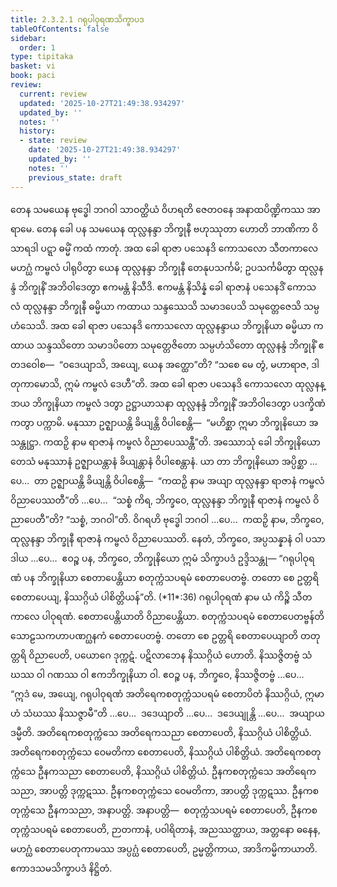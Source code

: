 ```yaml
---
title: 2.3.2.1 ဂရုပါဝုရဏသိက္ခာပဒ
tableOfContents: false
sidebar:
  order: 1
type: tipitaka
basket: vi
book: paci
review:
  current: review
  updated: '2025-10-27T21:49:38.934297'
  updated_by: ''
  notes: ''
  history:
  - state: review
    date: '2025-10-27T21:49:38.934297'
    updated_by: ''
    notes: ''
    previous_state: draft
---
```



<ReviewStatus review={frontmatter.review} showDetails={true} />

<HypothesisAnnotation frontmatter={frontmatter} />

<DynamicBreadcrumb />

<Division number="783" book="paci" e="ch" v="2" p="335">

<Paragraph number="2541" book="paci">
တေန သမယေန ဗုဒ္ဓေါ ဘဂဝါ သာဝတ္ထိယံ ဝိဟရတိ ဇေတဝနေ အနာထပိဏ္ဍိကဿ အာရာမေ. တေန ခေါ ပန သမယေန ထုလ္လနန္ဒာ ဘိက္ခုနီ ဗဟုဿုတာ ဟောတိ ဘာဏိကာ ဝိသာရဒါ ပဋ္ဋာ ဓမ္မိံ ကထံ ကာတုံ. အထ ခေါ ရာဇာ ပသေနဒိ ကောသလော သီတကာလေ မဟဂ္ဃံ ကမ္ဗလံ ပါရုပိတွာ ယေန ထုလ္လနန္ဒာ ဘိက္ခုနီ တေနုပသင်္ကမိ; ဥပသင်္ကမိတွာ ထုလ္လနန္ဒံ ဘိက္ခုနိံ အဘိဝါဒေတွာ ဧကမန္တံ နိသီဒိ. ဧကမန္တံ နိသိန္နံ ခေါ ရာဇာနံ ပသေနဒိံ ကောသလံ ထုလ္လနန္ဒာ ဘိက္ခုနီ ဓမ္မိယာ ကထာယ သန္ဒဿေသိ သမာဒပေသိ သမုတ္တေဇေသိ သမ္ပဟံသေသိ. အထ ခေါ ရာဇာ ပသေနဒိ ကောသလော ထုလ္လနန္ဒာယ ဘိက္ခုနိယာ ဓမ္မိယာ ကထာယ သန္ဒဿိတော သမာဒပိတော သမုတ္တေဇိတော သမ္ပဟံသိတော ထုလ္လနန္ဒံ ဘိက္ခုနိံ ဧတဒဝေါစ—  “ဝဒေယျာသိ, အယျေ, ယေန အတ္ထော”တိ? “သစေ မေ တွံ, မဟာရာဇ, ဒါတုကာမောသိ, ဣမံ ကမ္ဗလံ ဒေဟီ”တိ. အထ ခေါ ရာဇာ ပသေနဒိ ကောသလော ထုလ္လနန္ဒာယ ဘိက္ခုနိယာ ကမ္ဗလံ ဒတွာ ဥဋ္ဌာယာသနာ ထုလ္လနန္ဒံ ဘိက္ခုနိံ အဘိဝါဒေတွာ ပဒက္ခိဏံ ကတွာ ပက္ကာမိ. မနုဿာ ဥဇ္ဈာယန္တိ ခိယျန္တိ ဝိပါစေန္တိ—  “မဟိစ္ဆာ ဣမာ ဘိက္ခုနိယော အသန္တုဋ္ဌာ. ကထဉှိ နာမ ရာဇာနံ ကမ္ဗလံ ဝိညာပေဿန္တီ”တိ.
</Paragraph>

<Paragraph number="2542" book="paci">
အဿောသုံ ခေါ ဘိက္ခုနိယော တေသံ မနုဿာနံ ဥဇ္ဈာယန္တာနံ ခိယျန္တာနံ ဝိပါစေန္တာနံ. ယာ တာ ဘိက္ခုနိယော အပ္ပိစ္ဆာ …ပေ…  တာ ဥဇ္ဈာယန္တိ ခိယျန္တိ ဝိပါစေန္တိ—  “ကထဉှိ နာမ အယျာ ထုလ္လနန္ဒာ ရာဇာနံ ကမ္ဗလံ ဝိညာပေဿတီ”တိ …ပေ…  “သစ္စံ ကိရ, ဘိက္ခဝေ, ထုလ္လနန္ဒာ ဘိက္ခုနီ ရာဇာနံ ကမ္ဗလံ ဝိညာပေတီ”တိ? “သစ္စံ, ဘဂဝါ”တိ. ဝိဂရဟိ ဗုဒ္ဓေါ ဘဂဝါ …ပေ…  ကထဉှိ နာမ, ဘိက္ခဝေ, ထုလ္လနန္ဒာ ဘိက္ခုနီ ရာဇာနံ ကမ္ဗလံ ဝိညာပေဿတိ. နေတံ, ဘိက္ခဝေ, အပ္ပသန္နာနံ ဝါ ပသာဒါယ …ပေ…  ဧဝဉ္စ ပန, ဘိက္ခဝေ, ဘိက္ခုနိယော ဣမံ သိက္ခာပဒံ ဥဒ္ဒိသန္တု—
</Paragraph>

</Division>
<Division number="784" book="paci" e="ch" v="2" p="335">

<Paragraph number="2543" book="paci">
<Emphasis>“ဂရုပါဝုရဏံ ပန ဘိက္ခုနိယာ စေတာပေန္တိယာ စတုက္ကံသပရမံ စေတာပေတဗ္ဗံ. တတော စေ ဥတ္တရိ စေတာပေယျ, နိဿဂ္ဂိယံ ပါစိတ္တိယန်”</Emphasis>တိ. (*11*:<Emphasis>36</Emphasis>)
</Paragraph>

</Division>
<Division number="785" book="paci" e="ch" v="2" p="336">

<Paragraph number="2544" book="paci">
<Emphasis>ဂရုပါဝုရဏံ</Emphasis> နာမ ယံ ကိဉ္စိ သီတကာလေ ပါဝုရဏံ.
</Paragraph>

<Paragraph number="2545" book="paci">
<Emphasis>စေတာပေန္တိယာ</Emphasis>တိ ဝိညာပေန္တိယာ.
</Paragraph>

<Paragraph number="2546" book="paci">
<Emphasis>စတုက္ကံသပရမံ စေတာပေတဗ္ဗန်</Emphasis>တိ သောဠသကဟာပဏဂ္ဃနကံ စေတာပေတဗ္ဗံ.
</Paragraph>

<Paragraph number="2547" book="paci">
<Emphasis>တတော စေ ဥတ္တရိ စေတာပေယျာ</Emphasis>တိ တတုတ္တရိ ဝိညာပေတိ, ပယောဂေ ဒုက္ကဋံ. ပဋိလာဘေန နိဿဂ္ဂိယံ ဟောတိ. နိဿဇ္ဇိတဗ္ဗံ သံဃဿ ဝါ ဂဏဿ ဝါ ဧကဘိက္ခုနိယာ ဝါ. ဧဝဉ္စ ပန, ဘိက္ခဝေ, နိဿဇ္ဇိတဗ္ဗံ …ပေ…  “ဣဒံ မေ, အယျေ, ဂရုပါဝုရဏံ အတိရေကစတုက္ကံသပရမံ စေတာပိတံ နိဿဂ္ဂိယံ, ဣမာဟံ သံဃဿ နိဿဇ္ဇာမီ”တိ …ပေ…  ဒဒေယျာတိ …ပေ…  ဒဒေယျုန္တိ …ပေ…  အယျာယ ဒမ္မီတိ.
</Paragraph>

</Division>
<Division number="786" book="paci" e="ch" v="2" p="336">

<Paragraph number="2548" book="paci">
အတိရေကစတုက္ကံသေ အတိရေကသညာ စေတာပေတိ, နိဿဂ္ဂိယံ ပါစိတ္တိယံ. အတိရေကစတုက္ကံသေ ဝေမတိကာ စေတာပေတိ, နိဿဂ္ဂိယံ ပါစိတ္တိယံ. အတိရေကစတုက္ကံသေ ဦနကသညာ စေတာပေတိ, နိဿဂ္ဂိယံ ပါစိတ္တိယံ.
</Paragraph>

<Paragraph number="2549" book="paci">
ဦနကစတုက္ကံသေ အတိရေကသညာ, အာပတ္တိ ဒုက္ကဋဿ. ဦနကစတုက္ကံသေ ဝေမတိကာ, အာပတ္တိ ဒုက္ကဋဿ. ဦနကစတုက္ကံသေ ဦနကသညာ, အနာပတ္တိ.
</Paragraph>

</Division>
<Division number="787" book="paci" e="ch" v="2" p="336">

<Paragraph number="2550" book="paci">
အနာပတ္တိ—  စတုက္ကံသပရမံ စေတာပေတိ, ဦနကစတုက္ကံသပရမံ စေတာပေတိ, ဉာတကာနံ, ပဝါရိတာနံ, အညဿတ္ထာယ, အတ္တနော ဓနေန, မဟဂ္ဃံ စေတာပေတုကာမဿ အပ္ပဂ္ဃံ စေတာပေတိ, ဥမ္မတ္တိကာယ, အာဒိကမ္မိကာယာတိ.

</Paragraph>
</Division>

<Paragraph number="2551" type="center" book="paci">
ဧကာဒသမသိက္ခာပဒံ နိဋ္ဌိတံ.
</Paragraph>